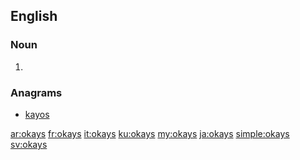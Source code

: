 ==English==

===Noun===
{{head|en|plural}}

# {{plural of|okay|lang=en}}

===Anagrams===
* [[kayos#English|kayos]]

[[ar:okays]]
[[fr:okays]]
[[it:okays]]
[[ku:okays]]
[[my:okays]]
[[ja:okays]]
[[simple:okays]]
[[sv:okays]]